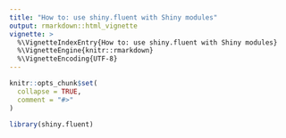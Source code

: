 ```yaml
---
title: "How to: use shiny.fluent with Shiny modules"
output: rmarkdown::html_vignette
vignette: >
  %\VignetteIndexEntry{How to: use shiny.fluent with Shiny modules}
  %\VignetteEngine{knitr::rmarkdown}
  %\VignetteEncoding{UTF-8}
---
```


```r
knitr::opts_chunk$set(
  collapse = TRUE,
  comment = "#>"
)
```

```r
library(shiny.fluent)
```
